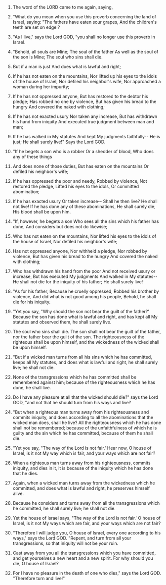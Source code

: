 
1. The word of the LORD came to me again, saying,

2. "What do you mean when you use this proverb concerning the land of Israel, saying: "The fathers have eaten sour grapes, And the children's teeth are set on edge'?

3. "As I live," says the Lord GOD, "you shall no longer use this proverb in Israel.

4. "Behold, all souls are Mine; The soul of the father As well as the soul of the son is Mine; The soul who sins shall die.

5. But if a man is just And does what is lawful and right;

6. If he has not eaten on the mountains, Nor lifted up his eyes to the idols of the house of Israel, Nor defiled his neighbor's wife, Nor approached a woman during her impurity;

7. If he has not oppressed anyone, But has restored to the debtor his pledge; Has robbed no one by violence, But has given his bread to the hungry And covered the naked with clothing;

8. If he has not exacted usury Nor taken any increase, But has withdrawn his hand from iniquity And executed true judgment between man and man;

9. If he has walked in My statutes And kept My judgments faithfully-- He is just; He shall surely live!" Says the Lord GOD.

10. "If he begets a son who is a robber Or a shedder of blood, Who does any of these things

11. And does none of those duties, But has eaten on the mountains Or defiled his neighbor's wife;

12. If he has oppressed the poor and needy, Robbed by violence, Not restored the pledge, Lifted his eyes to the idols, Or committed abomination;

13. If he has exacted usury Or taken increase-- Shall he then live? He shall not live! If he has done any of these abominations, He shall surely die; His blood shall be upon him.

14. "If, however, he begets a son Who sees all the sins which his father has done, And considers but does not do likewise;

15. Who has not eaten on the mountains, Nor lifted his eyes to the idols of the house of Israel, Nor defiled his neighbor's wife;

16. Has not oppressed anyone, Nor withheld a pledge, Nor robbed by violence, But has given his bread to the hungry And covered the naked with clothing;

17. Who has withdrawn his hand from the poor And not received usury or increase, But has executed My judgments And walked in My statutes-- He shall not die for the iniquity of his father; He shall surely live!

18. "As for his father, Because he cruelly oppressed, Robbed his brother by violence, And did what is not good among his people, Behold, he shall die for his iniquity.

19. "Yet you say, "Why should the son not bear the guilt of the father?' Because the son has done what is lawful and right, and has kept all My statutes and observed them, he shall surely live.

20. The soul who sins shall die. The son shall not bear the guilt of the father, nor the father bear the guilt of the son. The righteousness of the righteous shall be upon himself, and the wickedness of the wicked shall be upon himself.

21. "But if a wicked man turns from all his sins which he has committed, keeps all My statutes, and does what is lawful and right, he shall surely live; he shall not die.

22. None of the transgressions which he has committed shall be remembered against him; because of the righteousness which he has done, he shall live.

23. Do I have any pleasure at all that the wicked should die?" says the Lord GOD, "and not that he should turn from his ways and live?

24. "But when a righteous man turns away from his righteousness and commits iniquity, and does according to all the abominations that the wicked man does, shall he live? All the righteousness which he has done shall not be remembered; because of the unfaithfulness of which he is guilty and the sin which he has committed, because of them he shall die.

25. "Yet you say, "The way of the Lord is not fair.' Hear now, O house of Israel, is it not My way which is fair, and your ways which are not fair?

26. When a righteous man turns away from his righteousness, commits iniquity, and dies in it, it is because of the iniquity which he has done that he dies.

27. Again, when a wicked man turns away from the wickedness which he committed, and does what is lawful and right, he preserves himself alive.

28. Because he considers and turns away from all the transgressions which he committed, he shall surely live; he shall not die.

29. Yet the house of Israel says, "The way of the Lord is not fair.' O house of Israel, is it not My ways which are fair, and your ways which are not fair?

30. "Therefore I will judge you, O house of Israel, every one according to his ways," says the Lord GOD. "Repent, and turn from all your transgressions, so that iniquity will not be your ruin.

31. Cast away from you all the transgressions which you have committed, and get yourselves a new heart and a new spirit. For why should you die, O house of Israel?

32. For I have no pleasure in the death of one who dies," says the Lord GOD. "Therefore turn and live!"



